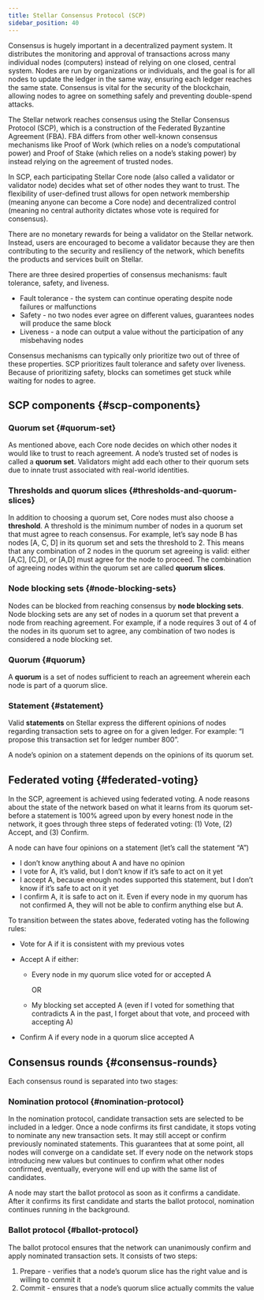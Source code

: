 ```yaml
---
title: Stellar Consensus Protocol (SCP)
sidebar_position: 40
---
```


Consensus is hugely important in a decentralized payment system. It distributes the monitoring and approval of transactions across many individual nodes (computers) instead of relying on one closed, central system. Nodes are run by organizations or individuals, and the goal is for all nodes to update the ledger in the same way, ensuring each ledger reaches the same state. Consensus is vital for the security of the blockchain, allowing nodes to agree on something safely and preventing double-spend attacks.

The Stellar network reaches consensus using the Stellar Consensus Protocol (SCP), which is a construction of the Federated Byzantine Agreement (FBA). FBA differs from other well-known consensus mechanisms like Proof of Work (which relies on a node’s computational power) and Proof of Stake (which relies on a node’s staking power) by instead relying on the agreement of trusted nodes.

In SCP, each participating Stellar Core node (also called a validator or validator node) decides what set of other nodes they want to trust. The flexibility of user-defined trust allows for open network membership (meaning anyone can become a Core node) and decentralized control (meaning no central authority dictates whose vote is required for consensus).

There are no monetary rewards for being a validator on the Stellar network. Instead, users are encouraged to become a validator because they are then contributing to the security and resiliency of the network, which benefits the products and services built on Stellar.

There are three desired properties of consensus mechanisms: fault tolerance, safety, and liveness.

- Fault tolerance - the system can continue operating despite node failures or malfunctions
- Safety - no two nodes ever agree on different values, guarantees nodes will produce the same block
- Liveness - a node can output a value without the participation of any misbehaving nodes

Consensus mechanisms can typically only prioritize two out of three of these properties. SCP prioritizes fault tolerance and safety over liveness. Because of prioritizing safety, blocks can sometimes get stuck while waiting for nodes to agree.

## SCP components {#scp-components}

### Quorum set {#quorum-set}

As mentioned above, each Core node decides on which other nodes it would like to trust to reach agreement. A node’s trusted set of nodes is called a **quorum set**. Validators might add each other to their quorum sets due to innate trust associated with real-world identities.

### Thresholds and quorum slices {#thresholds-and-quorum-slices}

In addition to choosing a quorum set, Core nodes must also choose a **threshold**. A threshold is the minimum number of nodes in a quorum set that must agree to reach consensus. For example, let’s say node B has nodes [A, C, D] in its quorum set and sets the threshold to 2. This means that any combination of 2 nodes in the quorum set agreeing is valid: either [A,C], [C,D], or [A,D] must agree for the node to proceed. The combination of agreeing nodes within the quorum set are called **quorum slices**.

### Node blocking sets {#node-blocking-sets}

Nodes can be blocked from reaching consensus by **node blocking sets**. Node blocking sets are any set of nodes in a quorum set that prevent a node from reaching agreement. For example, if a node requires 3 out of 4 of the nodes in its quorum set to agree, any combination of two nodes is considered a node blocking set.

### Quorum {#quorum}

A **quorum** is a set of nodes sufficient to reach an agreement wherein each node is part of a quorum slice.

### Statement {#statement}

Valid **statements** on Stellar express the different opinions of nodes regarding transaction sets to agree on for a given ledger. For example: “I propose this transaction set for ledger number 800”.

A node’s opinion on a statement depends on the opinions of its quorum set.

## Federated voting {#federated-voting}

In the SCP, agreement is achieved using federated voting. A node reasons about the state of the network based on what it learns from its quorum set- before a statement is 100% agreed upon by every honest node in the network, it goes through three steps of federated voting: (1) Vote, (2) Accept, and (3) Confirm.

A node can have four opinions on a statement (let’s call the statement “A”)

- I don’t know anything about A and have no opinion
- I vote for A, it’s valid, but I don’t know if it’s safe to act on it yet
- I accept A, because enough nodes supported this statement, but I don’t know if it’s safe to act on it yet
- I confirm A, it is safe to act on it. Even if every node in my quorum has not confirmed A, they will not be able to confirm anything else but A.

To transition between the states above, federated voting has the following rules:

- Vote for A if it is consistent with my previous votes
- Accept A if either:

  - Every node in my quorum slice voted for or accepted A

    OR

  - My blocking set accepted A (even if I voted for something that contradicts A in the past, I forget about that vote, and proceed with accepting A)

- Confirm A if every node in a quorum slice accepted A

## Consensus rounds {#consensus-rounds}

Each consensus round is separated into two stages:

### Nomination protocol {#nomination-protocol}

In the nomination protocol, candidate transaction sets are selected to be included in a ledger. Once a node confirms its first candidate, it stops voting to nominate any new transaction sets. It may still accept or confirm previously nominated statements. This guarantees that at some point, all nodes will converge on a candidate set. If every node on the network stops introducing new values but continues to confirm what other nodes confirmed, eventually, everyone will end up with the same list of candidates.

A node may start the ballot protocol as soon as it confirms a candidate. After it confirms its first candidate and starts the ballot protocol, nomination continues running in the background.

### Ballot protocol {#ballot-protocol}

The ballot protocol ensures that the network can unanimously confirm and apply nominated transaction sets. It consists of two steps:

1. Prepare - verifies that a node’s quorum slice has the right value and is willing to commit it
2. Commit - ensures that a node’s quorum slice actually commits the value
